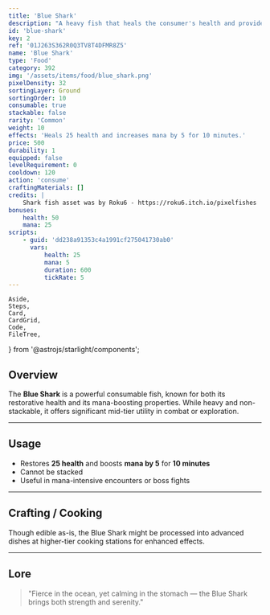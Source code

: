 ```yaml
---
title: 'Blue Shark'
description: "A heavy fish that heals the consumer's health and provides mana."
id: 'blue-shark'
key: 2
ref: '01J263S362R0Q3TV8T4DFMR8Z5'
name: 'Blue Shark'
type: 'Food'
category: 392
img: '/assets/items/food/blue_shark.png'
pixelDensity: 32
sortingLayer: Ground
sortingOrder: 10
consumable: true
stackable: false
rarity: 'Common'
weight: 10
effects: 'Heals 25 health and increases mana by 5 for 10 minutes.'
price: 500
durability: 1
equipped: false
levelRequirement: 0
cooldown: 120
action: 'consume'
craftingMaterials: []
credits: |
    Shark fish asset was by Roku6 - https://roku6.itch.io/pixelfishes
bonuses:
    health: 50
    mana: 25
scripts:
    - guid: 'dd238a91353c4a1991cf275041730ab0'
      vars:
          health: 25
          mana: 5
          duration: 600
          tickRate: 5
---
```



	Aside,
	Steps,
	Card,
	CardGrid,
	Code,
	FileTree,
} from '@astrojs/starlight/components';


## Overview

The **Blue Shark** is a powerful consumable fish, known for both its restorative health and its mana-boosting properties. While heavy and non-stackable, it offers significant mid-tier utility in combat or exploration.

---

<ItemDBPanel data={frontmatter} />

## Usage

- Restores **25 health** and boosts **mana by 5** for **10 minutes**
- Cannot be stacked
- Useful in mana-intensive encounters or boss fights

---

## Crafting / Cooking

Though edible as-is, the Blue Shark might be processed into advanced dishes at higher-tier cooking stations for enhanced effects.

---

## Lore

> "Fierce in the ocean, yet calming in the stomach — the Blue Shark brings both strength and serenity."
